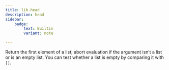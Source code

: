 ```yaml
---
title: lib.head
description: head
sidebar:
    badge: 
        text: Builtin
        variant: note

---
```



Return the first element of a list; abort evaluation if the argument
isn’t a list or is an empty list. You can test whether a list is
empty by comparing it with `[]`.
